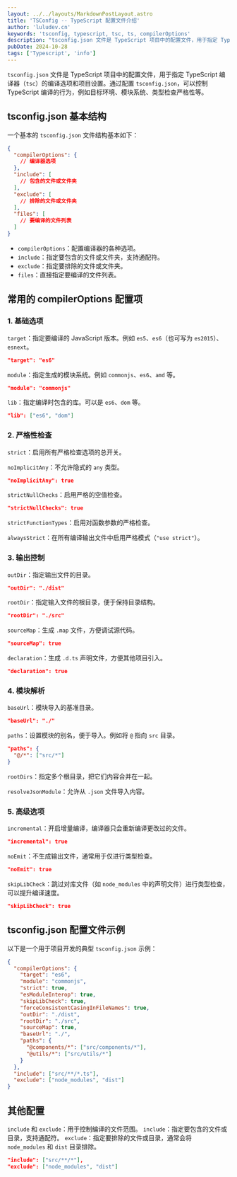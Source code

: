 ```yaml
---
layout: ../../layouts/MarkdownPostLayout.astro
title: 'TSConfig -- TypeScript 配置文件介绍'
author: 'luludev.cn'
keywords: 'tsconfig, typescript, tsc, ts, compilerOptions'
description: "tsconfig.json 文件是 TypeScript 项目中的配置文件，用于指定 TypeScript 编译器（`tsc`）的编译选项和项目设置。通过配置 `tsconfig.json`，可以控制 TypeScript 编译的行为，例如目标环境、模块系统、类型检查严格性等"
pubDate: 2024-10-28
tags: ['Typescript', 'info']
---
```


`tsconfig.json` 文件是 TypeScript 项目中的配置文件，用于指定 TypeScript 编译器（`tsc`）的编译选项和项目设置。通过配置 `tsconfig.json`，可以控制 TypeScript 编译的行为，例如目标环境、模块系统、类型检查严格性等。

## tsconfig.json 基本结构

一个基本的 `tsconfig.json` 文件结构基本如下：

```json
{
  "compilerOptions": {
    // 编译器选项
  },
  "include": [
    // 包含的文件或文件夹
  ],
  "exclude": [
    // 排除的文件或文件夹
  ],
  "files": [
    // 要编译的文件列表
  ]
}
```

- `compilerOptions`：配置编译器的各种选项。
- `include`：指定要包含的文件或文件夹，支持通配符。
- `exclude`：指定要排除的文件或文件夹。
- `files`：直接指定要编译的文件列表。


## 常用的 compilerOptions 配置项

### 1. 基础选项

`target`：指定要编译的 JavaScript 版本。例如 `es5`、`es6`（也可写为 `es2015`）、`esnext`。

```json
"target": "es6"
```

`module`：指定生成的模块系统。例如 `commonjs`、`es6`、`amd` 等。

```json
"module": "commonjs"
```

`lib`：指定编译时包含的库。可以是 `es6`、`dom` 等。

```json
"lib": ["es6", "dom"]
```

### 2. 严格性检查

`strict`：启用所有严格检查选项的总开关。

`noImplicitAny`：不允许隐式的 `any` 类型。

```json
"noImplicitAny": true
```

`strictNullChecks`：启用严格的空值检查。

```json
"strictNullChecks": true
```

`strictFunctionTypes`：启用对函数参数的严格检查。

`alwaysStrict`：在所有编译输出文件中启用严格模式（`"use strict"`）。

### 3. 输出控制

`outDir`：指定输出文件的目录。

```json
"outDir": "./dist"
```

`rootDir`：指定输入文件的根目录，便于保持目录结构。

```json
"rootDir": "./src"
```

`sourceMap`：生成 `.map` 文件，方便调试源代码。

```json
"sourceMap": true
```

`declaration`：生成 `.d.ts` 声明文件，方便其他项目引入。

```json
"declaration": true
```

### 4. 模块解析

`baseUrl`：模块导入的基准目录。

```json
"baseUrl": "./"
```

`paths`：设置模块的别名，便于导入。例如将 `@` 指向 `src` 目录。

```json
"paths": {
  "@/*": ["src/*"]
}
```
`rootDirs`：指定多个根目录，把它们内容合并在一起。

`resolveJsonModule`：允许从 `.json` 文件导入内容。

### 5. 高级选项

`incremental`：开启增量编译，编译器只会重新编译更改过的文件。

```json
"incremental": true
```

`noEmit`：不生成输出文件，通常用于仅进行类型检查。

```json
"noEmit": true
```
`skipLibCheck`：跳过对库文件（如 `node_modules` 中的声明文件）进行类型检查，可以提升编译速度。

```json
"skipLibCheck": true
```

## tsconfig.json 配置文件示例

以下是一个用于项目开发的典型 `tsconfig.json` 示例：

```json
{
  "compilerOptions": {
    "target": "es6",
    "module": "commonjs",
    "strict": true,
    "esModuleInterop": true,
    "skipLibCheck": true,
    "forceConsistentCasingInFileNames": true,
    "outDir": "./dist",
    "rootDir": "./src",
    "sourceMap": true,
    "baseUrl": "./",
    "paths": {
      "@components/*": ["src/components/*"],
      "@utils/*": ["src/utils/*"]
    }
  },
  "include": ["src/**/*.ts"],
  "exclude": ["node_modules", "dist"]
}
```

## 其他配置
`include` 和 `exclude`：用于控制编译的文件范围。
`include`：指定要包含的文件或目录，支持通配符。
`exclude`：指定要排除的文件或目录，通常会将 `node_modules` 和 `dist` 目录排除。

```json
"include": ["src/**/*"],
"exclude": ["node_modules", "dist"]
```